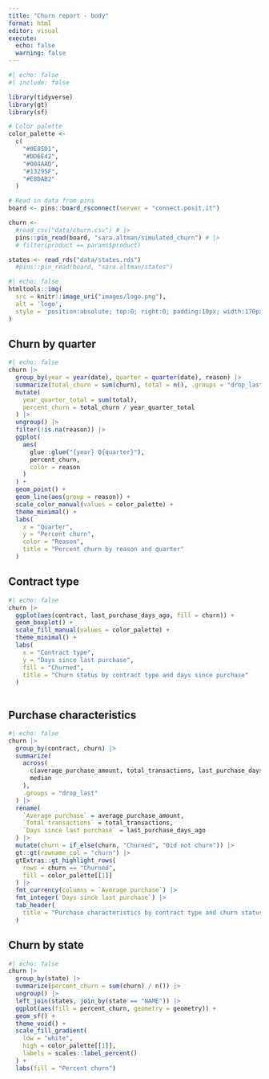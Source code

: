 ```yaml
---
title: "Churn report - body"
format: html
editor: visual
execute: 
  echo: false
  warning: false
---
```


```r
#| echo: false
#| include: false

library(tidyverse)
library(gt)
library(sf)

# Color palette
color_palette <-
  c(
    "#0E85D1",
    "#DD6E42",
    "#004AAD",
    "#13295F",
    "#E8DAB2"
  )

# Read in data from pins
board <- pins::board_rsconnect(server = "connect.posit.it")

churn <- 
  #read_csv("data/churn.csv") # |> 
  pins::pin_read(board, "sara.altman/simulated_churn") # |> 
  # filter(product == params$product)

states <- read_rds("data/states.rds")
  #pins::pin_read(board, "sara.altman/states")
```

```r
#| echo: false
htmltools::img(
  src = knitr::image_uri("images/logo.png"), 
  alt = 'logo', 
  style = 'position:absolute; top:0; right:0; padding:10px; width:170px; height:170px'
)
```

## Churn by quarter

```r
#| echo: false
churn |> 
  group_by(year = year(date), quarter = quarter(date), reason) |> 
  summarize(total_churn = sum(churn), total = n(), .groups = "drop_last") |> 
  mutate(
    year_quarter_total = sum(total),
    percent_churn = total_churn / year_quarter_total
  ) |> 
  ungroup() |> 
  filter(!is.na(reason)) |> 
  ggplot(
    aes(
      glue::glue("{year} Q{quarter}"), 
      percent_churn, 
      color = reason
    )
  ) +
  geom_point() +
  geom_line(aes(group = reason)) +
  scale_color_manual(values = color_palette) +
  theme_minimal() +
  labs(
    x = "Quarter",
    y = "Percent churn",
    color = "Reason",
    title = "Percent churn by reason and quarter"
  )
```

## Contract type

```r
#| echo: false
churn |> 
  ggplot(aes(contract, last_purchase_days_ago, fill = churn)) +
  geom_boxplot() +
  scale_fill_manual(values = color_palette) +
  theme_minimal() +
  labs(
    x = "Contract type",
    y = "Days since last purchase",
    fill = "Churned",
    title = "Churn status by contract type and days since purchase"
  )
  
```

## Purchase characteristics

```r
#| echo: false
churn |>
  group_by(contract, churn) |>
  summarize(
    across(
      c(average_purchase_amount, total_transactions, last_purchase_days_ago),
      median
    ),
    .groups = "drop_last"
  ) |> 
  rename(
    `Average purchase` = average_purchase_amount,
    `Total transactions` = total_transactions,
    `Days since last purchase` = last_purchase_days_ago
  ) |> 
  mutate(churn = if_else(churn, "Churned", "Did not churn")) |> 
  gt::gt(rowname_col = "churn") |> 
  gtExtras::gt_highlight_rows(
    rows = churn == "Churned",
    fill = color_palette[[1]]
  ) |> 
  fmt_currency(columns = `Average purchase`) |> 
  fmt_integer(`Days since last purchase`) |> 
  tab_header(
    title = "Purchase characteristics by contract type and churn status"
  )
```

## Churn by state

```r
#| echo: false
churn |> 
  group_by(state) |> 
  summarize(percent_churn = sum(churn) / n()) |> 
  ungroup() |> 
  left_join(states, join_by(state == "NAME")) |> 
  ggplot(aes(fill = percent_churn, geometry = geometry)) +
  geom_sf() +
  theme_void() +
  scale_fill_gradient(
    low = "white", 
    high = color_palette[[1]],
    labels = scales::label_percent()
  ) +
  labs(fill = "Percent churn") 
```
